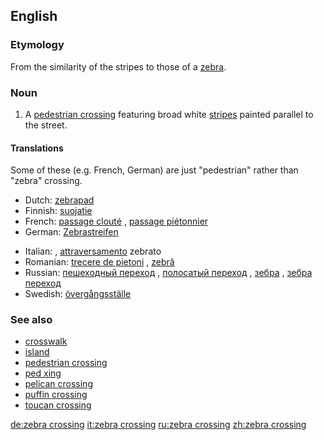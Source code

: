==English==

===Etymology===
From the similarity of the stripes to those of a [[zebra]].

===Noun===
{{en-noun|sg=[[zebra]] [[crossing]]}}

# A [[pedestrian crossing]] featuring broad white [[stripe]]s painted parallel to the street.

====Translations====

Some of these (e.g. French, German) are just "pedestrian" rather than "zebra" crossing.

{{trans-top|pedestrian crossing featuring broad white stripes}}
*Dutch: [[zebrapad]] {{n}}
*Finnish: [[suojatie]]
*French: [[passage clouté]] {{m}}, [[passage piétonnier]] {{m}}
*German: [[Zebrastreifen]] {{m}}
{{trans-mid}}
*Italian: {{t|it|strisce pedonali|f}}, [[attraversamento]] zebrato {{m}}
*Romanian: [[trecere de pietoni]] {{f}}, [[zebră]] {{f}}
*Russian: [[пешеходный переход]] {{m}}, [[полосатый переход]] {{m}}, [[зебра]] {{f}}, [[зебра переход]] {{m}}
*Swedish: [[övergångsställe]]
{{trans-bottom}}

===See also===
*[[crosswalk]]
*[[island]]
*[[pedestrian crossing]]
*[[ped xing]]
*[[pelican crossing]]
*[[puffin crossing]]
*[[toucan crossing]]

[[de:zebra crossing]]
[[it:zebra crossing]]
[[ru:zebra crossing]]
[[zh:zebra crossing]]